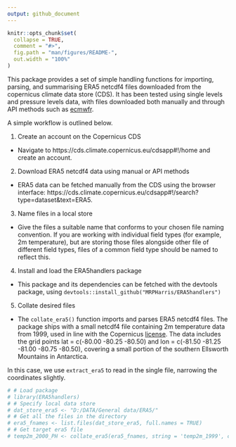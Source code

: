 ```yaml
---
output: github_document
---
```


```r
knitr::opts_chunk$set(
  collapse = TRUE,
  comment = "#>",
  fig.path = "man/figures/README-",
  out.width = "100%"
)
```

This package provides a set of simple handling functions for importing, parsing, and summarising ERA5 netcdf4 files downloaded from the copernicus climate data store (CDS). It has been tested using single levels and pressure levels data, with files downloaded both manually and through API methods such as [ecmwfr](https://github.com/bluegreen-labs/ecmwfr). 

A simple workflow is outlined below.

1) Create an account on the Copernicus CDS

* Navigate to https://cds.climate.copernicus.eu/cdsapp#!/home and create an account. 

2) Download ERA5 netcdf4 data using manual or API methods

* ERA5 data can be fetched manually from the CDS using the browser interface: https://cds.climate.copernicus.eu/cdsapp#!/search?type=dataset&text=ERA5. 

3) Name files in a local store

* Give the files a suitable name that conforms to your chosen file naming convention. If you are working with individual field types (for example, 2m temperature), but are storing those files alongside other file of different field types, files of a common field type should be named to reflect this.

4) Install and load the ERA5handlers package

* This package and its dependencies can be fetched with the devtools package, using `devtools::install_github("MRPHarris/ERA5handlers")`

5) Collate desired files

* The `collate_era5()` function imports and parses ERA5 netcdf4 files. The package ships with a small netcdf4 file containing 2m temperature data from 1999, used in line with the Copernicus [license](https://cds.climate.copernicus.eu/api/v2/terms/static/licence-to-use-copernicus-products.pdf). The data includes the grid points lat = c(-80.00 -80.25 -80.50) and lon = c(-81.50 -81.25 -81.00 -80.75 -80.50), covering a small portion of the southern Ellsworth Mountains in Antarctica.

In this case, we use `extract_era5` to read in the single file, narrowing the coordinates slightly.

```r
# # Load package
# library(ERA5handlers)
# # Specify local data store
# dat_store_era5 <- "D:/DATA/General data/ERA5/"
# # Get all the files in the directory
# era5_fnames <- list.files(dat_store_era5, full.names = TRUE)
# # Get target era5 file
# temp2m_2000_PH <- collate_era5(era5_fnames, string = 'temp2m_1999', coords = c(-80.25, -81.25))
```


